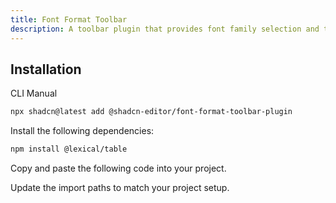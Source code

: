 ```yaml
---
title: Font Format Toolbar
description: A toolbar plugin that provides font family selection and text formatting options.
---
```


<ComponentPreview
  name="font-format-toolbar-plugin-demo"
  className="[&_.preview>[data-orientation=vertical]]:sm:max-w-[70%]"
  description="A toolbar plugin that provides font family selection and text formatting options."
/>

## Installation

<Tabs defaultValue="cli">

<TabsList>
  <TabsTrigger value="cli">CLI</TabsTrigger>
  <TabsTrigger value="manual">Manual</TabsTrigger>
</TabsList>

<TabsContent value="cli">

```bash
npx shadcn@latest add @shadcn-editor/font-format-toolbar-plugin
```

</TabsContent>

<TabsContent value="manual">

<Steps>

<Step>Install the following dependencies:</Step>

```bash
npm install @lexical/table
```

<Step>Copy and paste the following code into your project.</Step>

<ComponentSource name="font-format-toolbar-plugin" />

<Step>Update the import paths to match your project setup.</Step>

</Steps>

</TabsContent>

</Tabs>
